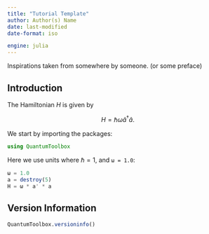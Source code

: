 ```yaml
---
title: "Tutorial Template"
author: Author(s) Name
date: last-modified
date-format: iso

engine: julia
---
```


Inspirations taken from somewhere by someone. (or some preface)

## Introduction

The Hamiltonian $H$ is given by

$$
H = \hbar \omega \hat{a}^\dagger \hat{a}.
$$

We start by importing the packages:

```julia
using QuantumToolbox
```

Here we use units where $\hbar = 1$, and `ω = 1.0`:

```julia
ω = 1.0
a = destroy(5)
H = ω * a' * a
```

## Version Information
```julia
QuantumToolbox.versioninfo()
```
